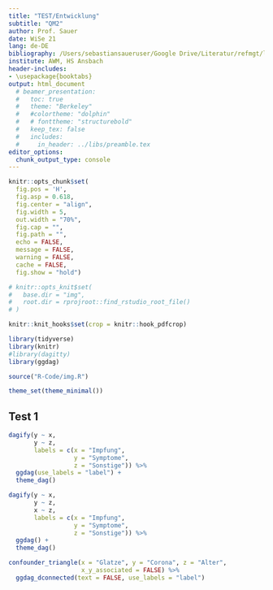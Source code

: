 ```yaml
---
title: "TEST/Entwicklung"
subtitle: "QM2"
author: Prof. Sauer
date: WiSe 21
lang: de-DE
bibliography: /Users/sebastiansaueruser/Google Drive/Literatur/refmgt/library-ses.bib
institute: AWM, HS Ansbach
header-includes:
- \usepackage{booktabs}
output: html_document
  # beamer_presentation:
  #   toc: true
  #   theme: "Berkeley"
  #   #colortheme: "dolphin"
  #   # fonttheme: "structurebold"
  #   keep_tex: false 
  #   includes:
  #     in_header: ../libs/preamble.tex    
editor_options: 
  chunk_output_type: console
---
```



```r
knitr::opts_chunk$set(
  fig.pos = 'H',
  fig.asp = 0.618,
  fig.center = "align",
  fig.width = 5,
  out.width = "70%",
  fig.cap = "", 
  fig.path = "",
  echo = FALSE,
  message = FALSE,
  warning = FALSE,
  cache = FALSE,
  fig.show = "hold")

# knitr::opts_knit$set(
#   base.dir = "img",
#   root.dir = rprojroot::find_rstudio_root_file()
# )

knitr::knit_hooks$set(crop = knitr::hook_pdfcrop)
```


```r
library(tidyverse)
library(knitr)
#library(dagitty)
library(ggdag)
```

```r
source("R-Code/img.R")
```


```r
theme_set(theme_minimal())
```



## Test 1

```r
dagify(y ~ x,
       y ~ z,
       labels = c(x = "Impfung",
                  y = "Symptome",
                  z = "Sonstige")) %>% 
  ggdag(use_labels = "label") +
  theme_dag()
```


```r
dagify(y ~ x,
       y ~ z,
       x ~ z,
       labels = c(x = "Impfung",
                  y = "Symptome",
                  z = "Sonstige")) %>% 
  ggdag() +
  theme_dag()
```


```r
confounder_triangle(x = "Glatze", y = "Corona", z = "Alter",
                    x_y_associated = FALSE) %>% 
  ggdag_dconnected(text = FALSE, use_labels = "label")
```



